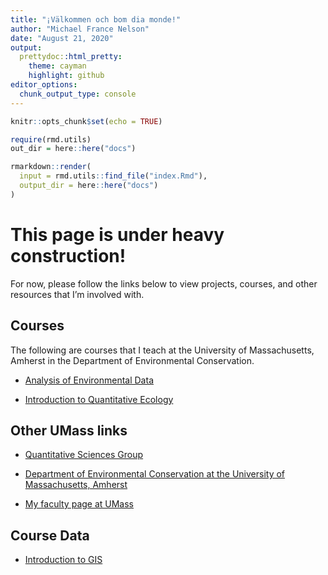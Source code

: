 ```yaml
---
title: "¡Välkommen och bom dia monde!"
author: "Michael France Nelson"
date: "August 21, 2020"
output:
  prettydoc::html_pretty:
    theme: cayman
    highlight: github
editor_options: 
  chunk_output_type: console
---
```


```r
knitr::opts_chunk$set(echo = TRUE)
```


```r
require(rmd.utils)
out_dir = here::here("docs")

rmarkdown::render(
  input = rmd.utils::find_file("index.Rmd"),
  output_dir = here::here("docs")
)

```


# This page is under heavy construction!

For now, please follow the links below to view projects, courses, and other resources that I'm involved with.

## Courses

The following are courses that I teach at the University of Massachusetts, Amherst in the Department of Environmental Conservation.

- [Analysis of Environmental Data](/eco_602_634_2020/)

- [Introduction to Quantitative Ecology](/intro_quant_ecol/)


## Other UMass links

- [Quantitative Sciences Group](/umass_qsg/)

- [Department of Environmental Conservation at the University of Massachusetts, Amherst](https://eco.umass.edu/)

- [My faculty page at UMass](https://eco.umass.edu/people/faculty/nelson-michael/)


## Course Data

- [Introduction to GIS](/intro_gis/)


